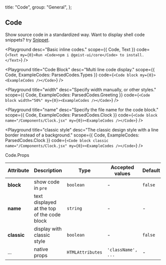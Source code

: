 
  title: "Code",
  group: "General",
};

## Code

Show source code in a standardized way. Want to display shell code snippets? try [Snippet](/en-us/components/snippet).

<Playground
  desc="Basic inline codes."
  scope={{ Code, Text }}
  code={`
<Text my={0}>Run <Code>npm i @geist-ui/core</Code> to install.</Text>
`}
/>

<Playground
  title="Code Block"
  desc="Multi line code display."
  scope={{ Code, ExampleCodes: ParsedCodes.Types }}
  code={`
<Code block my={0}><ExampleCodes /></Code>
`}
/>

<Playground
  title="width"
  desc="Specify width manually, or other styles."
  scope={{ Code, ExampleCodes: ParsedCodes.Greeting }}
  code={`
<Code block width="50%" my={0}><ExampleCodes /></Code>
`}
/>

<Playground
  title="name"
  desc="Specify the file name for the code block."
  scope={{ Code, ExampleCodes: ParsedCodes.Clock }}
  code={`
<Code block name="/Components/Clock.jsx" my={0}><ExampleCodes /></Code>
`}
/>

<Playground
  title="classic style"
  desc="The classic design style with a line border instead of a background."
  scope={{ Code, ExampleCodes: ParsedCodes.Clock }}
  code={`
<Code block classic name="/Components/Clock.jsx" my={0}><ExampleCodes /></Code>
`}
/>

<Attributes edit="/pages/en-us/components/code.mdx">
<Attributes.Title>Code.Props</Attributes.Title>

| Attribute   | Description                                 | Type             | Accepted values    | Default |
| ----------- | ------------------------------------------- | ---------------- | ------------------ | ------- |
| **block**   | show code in `pre`                          | `boolean`        | -                  | `false` |
| **name**    | text displayed at the top of the code block | `string`         | -                  | -       |
| **classic** | display with classic style                  | `boolean`        | -                  | `false` |
| ...         | native props                                | `HTMLAttributes` | `'className', ...` | -       |

</Attributes>

